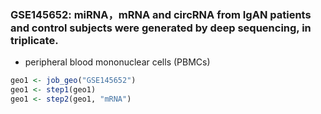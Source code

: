 
### GSE145652: miRNA，mRNA and circRNA from IgAN patients and control subjects were generated by deep sequencing, in triplicate.

- peripheral blood mononuclear cells (PBMCs)

```r
geo1 <- job_geo("GSE145652")
geo1 <- step1(geo1)
geo1 <- step2(geo1, "mRNA")
```


